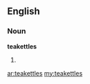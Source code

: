 ==English==

===Noun===
'''teakettles'''

#{{plural of|[[teakettle]]}}

[[ar:teakettles]]
[[my:teakettles]]
